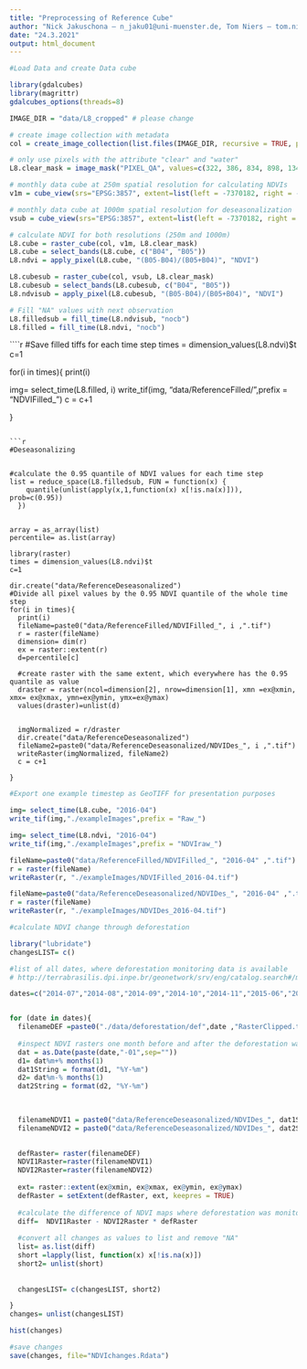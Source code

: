 ```yaml
---
title: "Preprocessing of Reference Cube"
author: "Nick Jakuschona – n_jaku01@uni-muenster.de, Tom Niers – tom.niers@uni-muenster.de"
date: "24.3.2021"
output: html_document
---
```


```r
#Load Data and create Data cube

library(gdalcubes)
library(magrittr)
gdalcubes_options(threads=8)

IMAGE_DIR = "data/L8_cropped" # please change

# create image collection with metadata 
col = create_image_collection(list.files(IMAGE_DIR, recursive = TRUE, pattern=".tif", full.names  = TRUE), "L8_SR")

# only use pixels with the attribute "clear" and "water"
L8.clear_mask = image_mask("PIXEL_QA", values=c(322, 386, 834, 898, 1346, 324, 388, 836, 900, 1348), invert = TRUE)

# monthly data cube at 250m spatial resolution for calculating NDVIs
v1m = cube_view(srs="EPSG:3857", extent=list(left = -7370182, right = -7235182, top = -993877, bottom = -1096877, t0 ="2014-06-01", t1 = "2019-09-31"), dx=250, dy=250, dt="P1M", resampling = "average", aggregation = "median")

# monthly data cube at 1000m spatial resolution for deseasonalization
vsub = cube_view(srs="EPSG:3857", extent=list(left = -7370182, right = -7235182, top = -993877, bottom = -1096877, t0 ="2014-06-01", t1 = "2019-09-31"), dx=1000, dy=1000, dt = "P1M", resampling = "average", aggregation = "median")
```

```r
# calculate NDVI for both resolutions (250m and 1000m)
L8.cube = raster_cube(col, v1m, L8.clear_mask)
L8.cube = select_bands(L8.cube, c("B04", "B05"))
L8.ndvi = apply_pixel(L8.cube, "(B05-B04)/(B05+B04)", "NDVI")

L8.cubesub = raster_cube(col, vsub, L8.clear_mask)
L8.cubesub = select_bands(L8.cubesub, c("B04", "B05"))
L8.ndvisub = apply_pixel(L8.cubesub, "(B05-B04)/(B05+B04)", "NDVI")
```


```r
# Fill "NA" values with next observation 
L8.filledsub = fill_time(L8.ndvisub, "nocb")
L8.filled = fill_time(L8.ndvi, "nocb")

```




````r
#Save filled tiffs for each time step
times = dimension_values(L8.ndvi)$t
c=1


for(i in times){
  print(i)
  
  img= select_time(L8.filled, i)
  write_tif(img, "data/ReferenceFilled/",prefix = "NDVIFilled_")
  c = c+1
  
}

```

```r
#Deseasonalizing


#calculate the 0.95 quantile of NDVI values for each time step
list = reduce_space(L8.filledsub, FUN = function(x) {
    quantile(unlist(apply(x,1,function(x) x[!is.na(x)])), prob=c(0.95))
  })


array = as_array(list)
percentile= as.list(array)

library(raster)
times = dimension_values(L8.ndvi)$t
c=1

dir.create("data/ReferenceDeseasonalized")
#Divide all pixel values by the 0.95 NDVI quantile of the whole time step
for(i in times){
  print(i)
  fileName=paste0("data/ReferenceFilled/NDVIFilled_", i ,".tif")
  r = raster(fileName)
  dimension= dim(r)
  ex = raster::extent(r)
  d=percentile[c]

  #create raster with the same extent, which everywhere has the 0.95 quantile as value
  draster = raster(ncol=dimension[2], nrow=dimension[1], xmn =ex@xmin, xmx= ex@xmax, ymn=ex@ymin, ymx=ex@ymax)
  values(draster)=unlist(d)
  
  
  imgNormalized = r/draster
  dir.create("data/ReferenceDeseasonalized")
  fileName2=paste0("data/ReferenceDeseasonalized/NDVIDes_", i ,".tif")
  writeRaster(imgNormalized, fileName2)
  c = c+1
  
}

```


```r
#Export one example timestep as GeoTIFF for presentation purposes

img= select_time(L8.cube, "2016-04")
write_tif(img,"./exampleImages",prefix = "Raw_")

img= select_time(L8.ndvi, "2016-04")
write_tif(img,"./exampleImages",prefix = "NDVIraw_")

fileName=paste0("data/ReferenceFilled/NDVIFilled_", "2016-04" ,".tif")
r = raster(fileName)
writeRaster(r, "./exampleImages/NDVIFilled_2016-04.tif")

fileName=paste0("data/ReferenceDeseasonalized/NDVIDes_", "2016-04" ,".tif")
r = raster(fileName)
writeRaster(r, "./exampleImages/NDVIDes_2016-04.tif")


```




```r
#calculate NDVI change through deforestation

library("lubridate")
changesLIST= c()

#list of all dates, where deforestation monitoring data is available
# http://terrabrasilis.dpi.inpe.br/geonetwork/srv/eng/catalog.search#/metadata/b75b83db-8026-43f9-9537-ee1dfa308158

dates=c("2014-07","2014-08","2014-09","2014-10","2014-11","2015-06","2015-07","2015-08","2015-09","2015-10","2015-11","2015-12","2016-01","2016-02","2016-03","2016-04","2016-07","2016-08","2016-09","2016-10","2016-11","2017-07","2017-08","2017-09","2017-10","2017-11","2018-01","2018-06","2018-07","2018-08","2018-09")


for (date in dates){
  filenameDEF =paste0("./data/deforestation/def",date ,"RasterClipped.tif")
  
  #inspect NDVI rasters one month before and after the deforestation was monitored
  dat = as.Date(paste(date,"-01",sep=""))
  d1= dat%m+% months(1)
  dat1String = format(d1, "%Y-%m")
  d2= dat%m-% months(1)
  dat2String = format(d2, "%Y-%m")

  
  
  filenameNDVI1 = paste0("data/ReferenceDeseasonalized/NDVIDes_", dat1String ,".tif")
  filenameNDVI2 = paste0("data/ReferenceDeseasonalized/NDVIDes_", dat2String ,".tif")
  

  defRaster= raster(filenameDEF)
  NDVI1Raster=raster(filenameNDVI1)
  NDVI2Raster=raster(filenameNDVI2)
  
  ext= raster::extent(ex@xmin, ex@xmax, ex@ymin, ex@ymax)
  defRaster = setExtent(defRaster, ext, keepres = TRUE)
  
  #calculate the difference of NDVI maps where deforestation was monitored
  diff=  NDVI1Raster - NDVI2Raster * defRaster
  
  #convert all changes as values to list and remove "NA"
  list= as.list(diff)
  short =lapply(list, function(x) x[!is.na(x)])
  short2= unlist(short)
  
  
  changesLIST= c(changesLIST, short2)

}
changes= unlist(changesLIST)

hist(changes)

#save changes
save(changes, file="NDVIchanges.Rdata")

```




